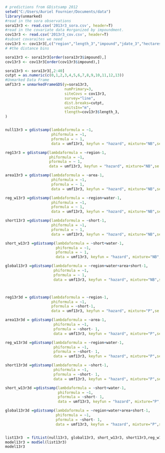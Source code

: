 ```r
# predictions from GDistsamp 2012
setwd("C:/Users/Auriel Fournier/Documents/data")
library(unmarked)
#read in the sora observations
sora13r3 <- read.csv('2013r3_sora.csv', header=T)
#read in the covariate data #organized by impoundment.
cov13r3 <- read.csv('2013r3_cov.csv', header=T)
#subset covaraites we need
cov13r3 <- cov13r3[,c("region","length_3","impound","jdate_3","hectares","area", "int","short","water")]
# #the distance bins

sora13r3 <- sora13r3[order(sora13r3$impound),]
cov13r3 <- cov13r3[order(cov13r3$impound),]

sora13r3 <- sora13r3[,2:40]
cutpt = as.numeric(c(0,1,2,3,4,5,6,7,8,9,10,11,12,13)) 
#Unmarked Data Frame
umf13r3 = unmarkedFrameGDS(y=sora13r3, 
                           numPrimary=3,
                           siteCovs = cov13r3,
                           survey="line", 
                           dist.breaks=cutpt,  
                           unitsIn="m", 
                           tlength=cov13r3$length_3,
)


null13r3 = gdistsamp(lambdaformula = ~1, 
                     phiformula = ~1, 
                     pformula = ~ 1,
                     data = umf13r3, keyfun = "hazard", mixture="NB",se = T, output="density",unitsOut="ha")

reg13r3 = gdistsamp(lambdaformula = ~region-1, 
                    phiformula = ~1, 
                    pformula = ~ 1,
                    data = umf13r3, keyfun = "hazard", mixture="NB",se = T, output="density",unitsOut="ha")

area13r3 = gdistsamp(lambdaformula = ~area-1, 
                     phiformula = ~1, 
                     pformula = ~ 1,
                     data = umf13r3, keyfun = "hazard", mixture="NB",se = T, output="density",unitsOut="ha")

reg_w13r3 =gdistsamp(lambdaformula = ~region+water-1, 
                     phiformula = ~1, 
                     pformula = ~ 1,
                     data = umf13r3, keyfun = "hazard", mixture="NB",se = T, output="density",unitsOut="ha")

short13r3 =gdistsamp(lambdaformula = ~short-1, 
                     phiformula = ~1, 
                     pformula = ~ 1,
                     data = umf13r3, keyfun = "hazard", mixture="NB",se = T, output="density",unitsOut="ha")

short_w13r3 =gdistsamp(lambdaformula = ~short+water-1, 
                       phiformula = ~1, 
                       pformula = ~ 1,
                       data = umf13r3, keyfun = "hazard", mixture="NB",se = T, output="density",unitsOut="ha")

global13r3 =gdistsamp(lambdaformula = ~region+water+area+short-1, 
                      phiformula = ~1, 
                      pformula = ~ 1,
                      data = umf13r3, keyfun = "hazard", mixture="NB",se = T, output="density",unitsOut="ha")



reg13r3d = gdistsamp(lambdaformula = ~region-1, 
                     phiformula = ~1, 
                     pformula = ~short-1,
                     data = umf13r3, keyfun = "hazard", mixture="P",se = T, output="density",unitsOut="ha")

area13r3d = gdistsamp(lambdaformula = ~area-1, 
                      phiformula = ~1, 
                      pformula = ~short- 1,
                      data = umf13r3, keyfun = "hazard", mixture="P",se = T, output="density",unitsOut="ha")

reg_w13r3d =gdistsamp(lambdaformula = ~region+water-1, 
                      phiformula = ~1, 
                      pformula = ~short- 1,
                      data = umf13r3, keyfun = "hazard", mixture="P",se = T, output="density",unitsOut="ha")

short13r3d =gdistsamp(lambdaformula = ~short-1, 
                      phiformula = ~1, 
                      pformula = ~short- 1,
                      data = umf13r3, keyfun = "hazard", mixture="P",se = T, output="density",unitsOut="ha")

short_w13r3d =gdistsamp(lambdaformula = ~short+water-1, 
                        phiformula = ~1, 
                        pformula = ~short- 1,
                        data = umf13r3, keyfun = "hazard", mixture="P",se = T, output="density",unitsOut="ha")

global13r3d =gdistsamp(lambdaformula = ~region+water+area+short-1, 
                       phiformula = ~1, 
                       pformula = ~short- 1,
                       data = umf13r3, keyfun = "hazard", mixture="P",se = T, output="density",unitsOut="ha")


list13r3  = fitList(null13r3, global13r3, short_w13r3, short13r3,reg_w13r3,area13r3,reg13r3, global13r3d, short_w13r3d, short13r3d,reg_w13r3d,area13r3d,reg13r3d)
model13r3 = modSel(list13r3)
model13r3
```